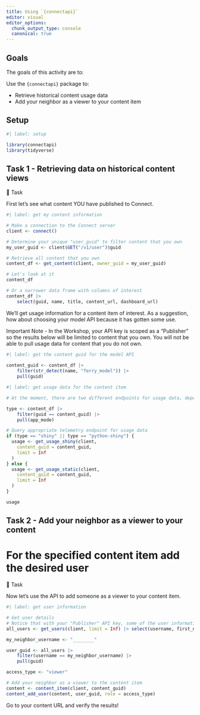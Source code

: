 ```yaml
---
title: Using `{connectapi}` 
editor: visual
editor_options: 
  chunk_output_type: console
  canonical: true
---
```


## Goals

The goals of this activity are to:

Use the `{connectapi}` package to:

-   Retrieve historical content usage data
-   Add your neighbor as a viewer to your content item  

## Setup

```r
#| label: setup

library(connectapi)
library(tidyverse)

```

## Task 1 - Retrieving data on historical content views

🔄 Task

First let's see what content YOU have published to Connect. 

```r
#| label: get my content information

# Make a connection to the Connect server
client <- connect()

# Determine your unique "user_guid" to filter content that you own
my_user_guid <- client$GET("/v1/user")$guid

# Retrieve all content that you own 
content_df <- get_content(client, owner_guid = my_user_guid)

# Let's look at it
content_df 

# Or a narrower data frame with columns of interest
content_df |> 
    select(guid, name, title, content_url, dashboard_url)
```

We'll get usage information for a content item of interest. As a suggestion, how about choosing your model API because it has gotten some use. 

Important Note - In the Workshop, your API key is scoped as a "Publisher" so the results below will be limited to content that you own. You will not be able to pull usage data for content that you do not own.

```r
#| label: get the content guid for the model API
 
content_guid <- content_df |> 
    filter(str_detect(name, "ferry_model")) |> 
    pull(guid)

```

```r
#| label: get usage data for the content item

# At the moment, there are two different endpoints for usage data, depending on if the content is Shiny (R/Python) or not. We'll determine which endpoint to use based on the `app_mode` field in the content information. If you are using the guid for your API, the type will be "api" (aka "non-shiny")

type <- content_df |> 
    filter(guid == content_guid) |> 
    pull(app_mode)

# Query appropriate telemetry endpoint for usage data
if (type == "shiny" || type == "python-shiny") {
  usage <- get_usage_shiny(client,
    content_guid = content_guid,
    limit = Inf
  ) 
} else {
  usage <- get_usage_static(client,
    content_guid = content_guid,
    limit = Inf
  ) 
}

usage

```


## Task 2 - Add your neighbor as a viewer to your content

# For the specified content item add the desired user

🔄 Task

Now let's use the API to add someone as a viewer to your content item.

```r
#| label: get user information

# Get user details
# Notice that with your "Publisher" API key, some of the user information is not visible to you 
all_users <- get_users(client, limit = Inf) |> select(username, first_name, last_name, guid)

my_neighbor_username <- "________"

user_guid <- all_users |> 
    filter(username == my_neighbor_username) |> 
    pull(guid)

access_type <- "viewer"

# Add your neighbor as a viewer to the content item
content <- content_item(client, content_guid)
content_add_user(content, user_guid, role = access_type)
```

Go to your content URL and verify the results!